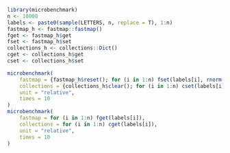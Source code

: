 ```r
library(microbenchmark)
n <- 10000
labels <- paste0(sample(LETTERS, n, replace = T), 1:n)
fastmap_h <- fastmap::fastmap()
fget <- fastmap_h$get
fset <- fastmap_h$set
collections_h <- collections::Dict()
cget <- collections_h$get
cset <- collections_h$set

microbenchmark(
    fastmap = {fastmap_h$reset(); for (i in 1:n) fset(labels[i], rnorm(1))},
    collections = {collections_h$clear(); for (i in 1:n) cset(labels[i], rnorm(1))},
    unit = "relative",
    times = 10
)
microbenchmark(
    fastmap = for (i in 1:n) fget(labels[i]),
    collections = for (i in 1:n) cget(labels[i]),
    unit = "relative",
    times = 10
)
```
